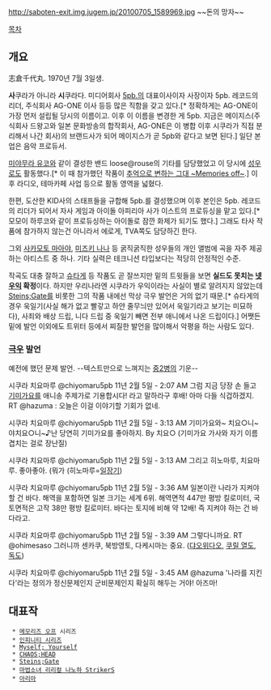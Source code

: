 http://saboten-exit.img.jugem.jp/20100705_1589969.jpg
~~돈의 망자~~

[[목차]]

== 개요 ==

志倉千代丸. 1970년 7월 3일생. 

'''사'''쿠라가 아니라 '''시'''쿠라다.
미디어회사 [[5pb.]]의 대표이사이자 사장이자 5pb. 레코드의 리더, 주식회사 AG-ONE 이사 등등 많은 직함을 갖고 있다.[* 정확하게는 AG-ONE이 가장 먼저 설립될 당시의 이름이고. 이후 이 이름을 변경한 게 5pb. 지금은 메이지스(주식회사 드왕고와 일본 문화방송의 합작회사, AG-ONE은 이 병합 이후 시쿠라가 직접 분리해서 나간 회사)의 브랜드사가 되어 메이지스가 곧 5pb와 같다고 보면 된다.] 일단 본업은 음악 프로듀서.

[[미야무라 유코]]와 같이 결성한 밴드 loose@rouse의 기타를 담당했었고 이 당시에 [[성우]]로도 활동했다.[* 이 때 참가했던 작품이 [[추억으로 변하는 그대 ~Memories off~]].] 이후 라디오, 테마카페 사업 등으로 활동 영역을 넓혔다.

한편, 도산한 KID사의 스태프들을 규합해 5pb.를 결성했으며 이후 본인은 5pb. 레코드의 리더가 되어서 자사 게임과 아이돌 아피리아 사가 이스트의 프로듀싱을 맡고 있다.[* 모모이 하루코와 같이 프로듀싱하는 아이돌로 잠깐 화제가 되기도 했다.] 그래도 타사 작품에 참가하지 않는건 아니라서 에로게, TVA쪽도 담당하긴 한다.

그외 [[사카모토 마아야]], [[미즈키 나나]] 등 굵직굵직한 성우들의 개인 앨범에 곡을 자주 제공하는 아티스트 중 하나. 기타 실력은 테크니션 타입보다는 적당히 안정적인 수준.

작곡도 대충 잘하고 [[슈타게]] 등 작품도 곧 잘쓰지만 밑의 트윗들을 보면 '''실드도 못치는 [[넷우익]] 확정'''이다. 하지만 우리나라엔 시쿠라가 우익이라는 사실이 별로 알려지지 않았는데 [[Steins;Gate]]를 비롯한 그의 작품 내에선 막상 극우 발언은 거의 없기 때문.[* 슈타게의 경우 욱일기(사실 해가 없고 빨갛고 하얀 줄무늬만 있어서 욱일기라고 보기는 미묘하다), 사죄와 배상 드립, 니다 드립 중 욱일기 빼면 전부 애니에서 나온 드립이다.] 어쨋든 밑에 발언 이외에도 트위터 등에서 찌질한 발언을 많이해서 악평을 하는 사람도 있다.

=== [[극우]] 발언 ===
예전에 했던 문제 발언. --텍스트만으로 느껴지는 [[중2병]]의 기운--

시쿠라 치요마루 @chiyomaru5pb 11년 2월 5일 - 2:07 AM
그럼 지금 당장 손 들고 [[기미가요]]를 애니송 주제가로 기용합시다! 라고 말하라구 후배! 아마 다들 식겁하겠지.
RT @hazuma : 오늘은 이걸 이야기할 기회가 없네.

시쿠라 치요마루 @chiyomaru5pb 11년 2월 5일 - 3:13 AM
기미가요와~ 치요○니~야치요○니~♪난 당연히 기미가요를 좋아하지. By 치요○
(기미가요 가사와 자기 이름 겹치는 걸로 장난질)

시쿠라 치요마루 @chiyomaru5pb 11년 2월 5일 - 3:13 AM
그리고 히노마루, 치요마루. 좋아좋아. (뭐가
(히노마루=[[일장기]])

시쿠라 치요마루 @chiyomaru5pb 11년 2월 5일 - 3:36 AM
일본이란 나라가 지켜야 할 건 바다. 해역을 포함하면 일본 크기는 세계 6위. 해역면적 447만 평방 킬로미터,
국토면적은 고작 38만 평방 킬로미터. 바다는 토지에 비해 약 12배! 즉 지켜야 하는 건 바다라고.

시쿠라 치요마루 @chiyomaru5pb 11년 2월 5일 - 3:39 AM
그렇다니까요. RT @ohimesaso 그러니까 센카쿠, 북방영토, 다케시마는 중요.
([[댜오위다오]], [[쿠릴 열도]], [[독도]])

시쿠라 치요마루 @chiyomaru5pb 11년 2월 5일 - 3:45 AM
@hazuma '나라를 지킨다'라는 정의가 정신문제인지 군비문제인지 확실히 해두는 거야! 아즈마!

== 대표작 ==
  * [[메모리즈 오프]] 시리즈
  * [[인피니티 시리즈]]
  * [[Myself; Yourself]]
  * [[CHAOS;HEAD]]
  * [[Steins;Gate]]
  * [[마법소녀 리리컬 나노하 StrikerS]]
  * [[아리아]]
